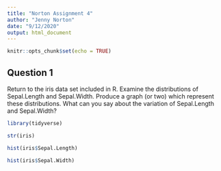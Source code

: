 ```yaml
---
title: "Norton Assignment 4"
author: "Jenny Norton"
date: "9/12/2020"
output: html_document
---
```


```r
knitr::opts_chunk$set(echo = TRUE)
```

## Question 1

Return to the iris data set included in R. Examine the distributions of Sepal.Length and Sepal.Width. Produce a graph (or two) which represent these distributions. What can you say about the variation of Sepal.Length and Sepal.Width?

```r
library(tidyverse)
```

```r
str(iris)
```

```r
hist(iris$Sepal.Length)
```

```r
hist(iris$Sepal.Width)
```


